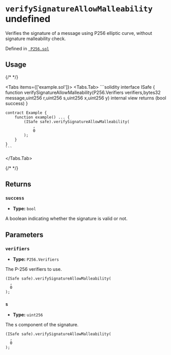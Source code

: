 



# `verifySignatureAllowMalleability` undefined



Verifies the signature of a message using P256 elliptic curve, without signature
malleability check.




Defined in [` P256.sol`](https://github.com/safe-global/safe-modules/tree/passkey/v0.2.1/modules/passkey/contracts/libraries/P256.sol#L100)


## Usage

{/* <!-- vale off --> */}

<Tabs items={['example.sol']}>
  <Tabs.Tab>
    ```solidity
    interface ISafe {
        function verifySignatureAllowMalleability(P256.Verifiers verifiers,bytes32 message,uint256 r,uint256 s,uint256 x,uint256 y) internal view returns (bool success)
    }

    contract Example {
        function example() ... {
            (ISafe safe).verifySignatureAllowMalleability(
                ,
                0
            );
        }
    }
    ```
  </Tabs.Tab>
</Tabs>

{/* <!-- vale on --> */}

## Returns

### `success`

  - **Type:** `bool`

  A boolean indicating whether the signature is valid or not.




## Parameters

### `verifiers`

  - **Type:** `P256.Verifiers`

  The P-256 verifiers to use.

  ```solidity focus=2
  (ISafe safe).verifySignatureAllowMalleability(
    ,
    0
  );
  ```


### `s`

  - **Type:** `uint256`

  The s component of the signature.

  ```solidity focus=3
  (ISafe safe).verifySignatureAllowMalleability(
    ,
    0
  );
  ```





